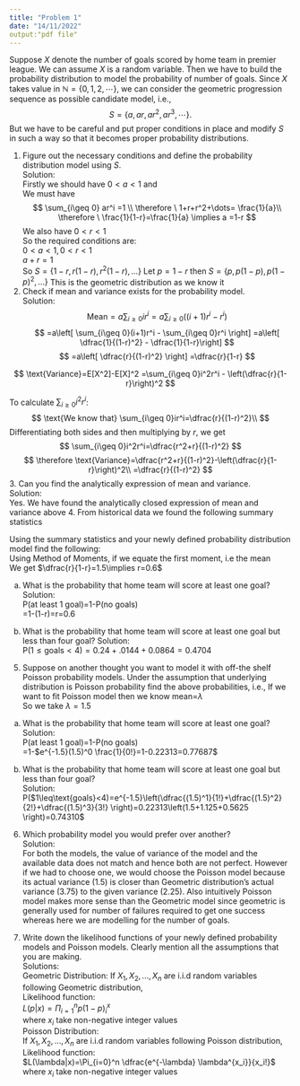 ```yaml
---
title: "Problem 1"
date: "14/11/2022"
output:"pdf file"
---
```


Suppose $X$ denote the number of goals scored by home team in premier league. We can assume $X$ is a random variable. Then we have to build the probability distribution to model the probability of number of goals. Since $X$ takes value in $\mathbb{N}=\{0,1,2,\cdots\}$, we can consider the geometric progression sequence as possible candidate model, i.e.,
$$
S=\{a,ar,ar^2,ar^{3},\cdots\}.
$$
But we have to be careful and put proper conditions in place and modify $S$ in such a way so that it becomes proper probability distributions. 

1. Figure out the necessary conditions and define the probability distribution model using $S$.  
Solution:  
Firstly we should have $0<a<1$ and  
We must have  
$$
\sum_{i\geq 0} ar^i =1 \\
\therefore \  1+r+r^2+\dots= \frac{1}{a}\\ 
\therefore \  \frac{1}{1-r}=\frac{1}{a} \implies a =1-r  
$$
We also have $0<r<1$  
So the required conditions are:  
$0<a<1,0<r<1$  
$a+r=1$  
So $S=\{1-r,r(1-r),r^2(1-r),\dots \}$
Let $p=1-r$ then $S=\{p,p(1-p),p(1-p)^2,\dots \}$
This is the geometric distribution as we know it
2. Check if mean and variance exists for the probability model.  
Solution:  
$$
\text{Mean}=a\sum_{i\geq 0}ir^i=a\sum_{i \geq 0}\left( (i+1)r^i - r^i \right)
$$
$$
=a\left[ \sum_{i\geq 0}(i+1)r^i - \sum_{i\geq 0}r^i \right]
=a\left[ \dfrac{1}{(1-r)^2} - \dfrac{1}{1-r}\right]
$$
$$
=a\left[ \dfrac{r}{(1-r)^2} \right]
=\dfrac{r}{1-r}
$$

$$
\text{Variance}=E[X^2]-E[X]^2
=\sum_{i\geq 0}i^2r^i - \left(\dfrac{r}{1-r}\right)^2
$$

To calculate $\sum_{i\geq 0}i^2r^i$:  
$$
\text{We know that} \sum_{i\geq 0}ir^i=\dfrac{r}{(1-r)^2}\\
$$
Differentiating both sides and then multiplying by $r$, we get
$$
\sum_{i\geq 0}i^2r^i=\dfrac{r^2+r}{(1-r)^2}
$$
$$
\therefore \text{Variance}=\dfrac{r^2+r}{(1-r)^2}-\left(\dfrac{r}{1-r}\right)^2\\
=\dfrac{r}{(1-r)^2}
$$
3. Can you find the analytically expression of mean and variance.  
Solution:  
Yes. We have found the analytically closed expression of mean and variance above
4. From historical data we found the following summary statistics
\begin{table}[ht]
\centering
     \begin{tabular}{c|c|c|c}\hline
     mean &  median & variance & total number of matches\\ \hline
     1.5 & 1 & 2.25 & 380\\ \hline
     \end{tabular}
\end{table}
Using the summary statistics and your newly defined probability distribution model find the following:  
Using Method of Moments, if we equate the first moment, i.e the mean  
We get $\dfrac{r}{1-r}=1.5\implies r=0.6$

 a. What is the probability that home team will score at least one goal?  
 Solution:  
 P(at least 1 goal)=1-P(no goals)  
 =1-(1-r)=r=0.6
 
 b. What is the probability that home team will score at least one goal but less than four goal?
  Solution:  
  P($1\leq\text{goals}<4)=0.24+.0144+0.0864=0.4704$
  
5. Suppose on another thought you want to model it with off-the shelf Poisson probability models. Under the assumption that underlying distribution is Poisson probability find the above probabilities, i.e.,
If we want to fit Poisson model then we know mean=$\lambda$  
So we take $\lambda=1.5$  

 a. What is the probability that home team will score at least one goal?  
 Solution:  
 P(at least 1 goal)=1-P(no goals)  
 =1-$e^{-1.5}(1.5)^0 \frac{1}{0!}=1-0.22313=0.77687$  
 
 b. What is the probability that home team will score at least one goal but less than four goal?  
 Solution:  
 P($1\leq\text{goals}<4)=e^{-1.5}\left(\dfrac{(1.5)^1}{1!}+\dfrac{(1.5)^2}{2!}+\dfrac{(1.5)^3}{3!} \right)=0.22313\left(1.5+1.125+0.5625 \right)=0.74310$
6. Which probability model you would prefer over another?  
Solution:  
For both the models, the value of variance of the model and the available data does not match and hence both are not perfect. However if we had to choose one, we would choose the Poisson model because its actual variance (1.5) is closer than Geometric distribution's actual variance (3.75) to the given variance (2.25). Also intuitively Poisson model makes more sense than the Geometric model since geometric is generally used for number of failures required to get one success whereas here we are modelling for the number of goals.  

7. Write down the likelihood functions of your newly defined probability models and Poisson models. Clearly mention all the assumptions that you are making.  
Solutions:  
Geometric Distribution:
If $X_1,X_2,...,X_n$ are i.i.d random variables following Geometric distribution,  
Likelihood function:  
$L(p|x)=\Pi_{i=1}^n p(1-p)^x_i$  
where $x_i$ take non-negative integer values  
Poisson Distribution:  
If $X_1,X_2,...,X_n$ are i.i.d random variables following Poisson distribution,  
Likelihood function:  
$L(\lambda|x)=\Pi_{i=0}^n \dfrac{e^{-\lambda} \lambda^{x_i}}{x_i!}$
where $x_i$ take non-negative integer values
